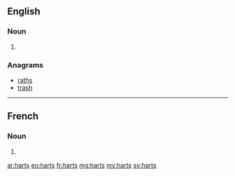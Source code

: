 ==English==

===Noun===
{{head|en|noun plural form}}

# {{plural of|hart|lang=en}}

===Anagrams===
* [[raths#English|raths]]
* [[trash#English|trash]]

----

==French==

===Noun===
{{head|fr|noun plural form|g=?}}

# {{plural of|hart|lang=fr}}

[[ar:harts]]
[[eo:harts]]
[[fr:harts]]
[[mg:harts]]
[[my:harts]]
[[sv:harts]]